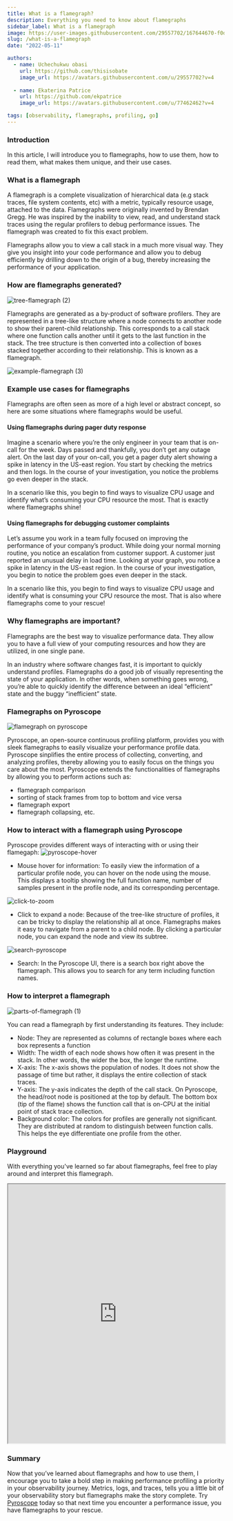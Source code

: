 ```yaml
---
title: What is a flamegraph?
description: Everything you need to know about flamegraphs
sidebar_label: What is a flamegraph
image: https://user-images.githubusercontent.com/29557702/167644670-f0d3bf18-9b53-429e-91e3-3c9f815ee15a.png
slug: /what-is-a-flamegraph
date: "2022-05-11"

authors:
  - name: Uchechukwu obasi
    url: https://github.com/thisisobate
    image_url: https://avatars.githubusercontent.com/u/29557702?v=4
  
  - name: Ekaterina Patrice 
    url: https://github.com/ekpatrice
    image_url: https://avatars.githubusercontent.com/u/77462462?v=4

tags: [observability, flamegraphs, profiling, go]
---
```




### Introduction
In this article, I will introduce you to flamegraphs, how to use them, how to read them, what makes them unique, and their use cases.

### What is a flamegraph
A flamegraph is a complete visualization of hierarchical data (e.g stack traces, file system contents, etc) with a metric, typically resource usage, attached to the data. Flamegraphs were originally invented by Brendan Gregg. He was inspired by the inability to view, read, and understand stack traces using the regular profilers to debug performance issues. The flamegraph was created to fix this exact problem. 

Flamegraphs allow you to view a call stack in a much more visual way. They give you insight into your code performance and allow you to debug efficiently by drilling down to the origin of a bug, thereby increasing the performance of your application.

### How are flamegraphs generated?
![tree-flamegraph (2)](https://user-images.githubusercontent.com/29557702/167637379-9f0fab16-f94d-4681-a8ac-42c97d3dfd39.png)

Flamegraphs are generated as a by-product of software profilers. They are represented in a tree-like structure where a node connects to another node to show their parent-child relationship. This corresponds to a call stack where one function calls another until it gets to the last function in the stack. The tree structure is then converted into a collection of boxes stacked together according to their relationship. This is known as a flamegraph.

![example-flamegraph (3)](https://user-images.githubusercontent.com/29557702/167637540-18f26425-c65d-4882-a9ce-4b4e33e4ff27.png)

### Example use cases for flamegraphs
Flamegraphs are often seen as more of a high level or abstract concept, so here are some situations where flamegraphs would be useful.



#### Using flamegraphs during pager duty response
Imagine a scenario where you’re the only engineer in your team that is on-call for the week. Days passed and thankfully, you don’t get any outage alert. On the last day of your on-call, you get a pager duty alert showing a spike in latency in the US-east region. You start by checking the metrics and then logs. In the course of your investigation, you notice the problems go even deeper in the stack.

In a scenario like this, you begin to find ways to visualize CPU usage and identify what’s consuming your CPU resource the most. That is exactly where flamegraphs shine! 


#### Using flamegraphs for debugging customer complaints
Let’s assume you work in a team fully focused on improving the performance of your company’s product. While doing your normal morning routine, you notice an escalation from customer support. A customer just reported an unusual delay in load time. Looking at your graph, you notice a spike in latency in the US-east region. In the course of your investigation, you begin to notice the problem goes even deeper in the stack.

In a scenario like this, you begin to find ways to visualize CPU usage and identify what is consuming your CPU resource the most. That is also where flamegraphs come to your rescue! 

### Why flamegraphs are important?
Flamegraphs are the best way to visualize performance data. They allow you to have a full view of your computing resources and how they are utilized, in one single pane. 

In an industry where software changes fast, it is important to quickly understand profiles. Flamegraphs do a good job of visually representing the state of your application. In other words, when something goes wrong, you’re able to quickly identify the difference between an ideal “efficient” state and the buggy “inefficient” state.

### Flamegraphs on Pyroscope
![flamegraph on pyroscope](https://user-images.githubusercontent.com/29557702/167644670-f0d3bf18-9b53-429e-91e3-3c9f815ee15a.png)

Pyroscope, an open-source continuous profiling platform, provides you with sleek flamegraphs to easily visualize your performance profile data. Pyroscope sinplifies the entire process of collecting, converting, and analyzing profiles, thereby allowing you to easily focus on the things you care about the most. Pyroscope extends the functionalities of flamegraphs by allowing you to perform actions such as:
- flamegraph comparison
- sorting of stack frames from top to bottom and vice versa
- flamegraph export
- flamegraph collapsing, etc.


### How to interact with a flamegraph using Pyroscope
Pyroscope provides different ways of interacting with or using their flamegaph:
![pyroscope-hover](https://user-images.githubusercontent.com/29557702/167644975-0988e524-839f-4721-8db7-6fc5f1e29af0.gif)

- Mouse hover for information: To easily view the information of a particular profile node, you can hover on the node using the mouse. This displays a tooltip showing the full function name, number of samples present in the profile node, and its corresponding percentage.

![click-to-zoom](https://user-images.githubusercontent.com/29557702/167645119-b3754732-fb28-415c-b40f-d9750eb1a798.gif)

- Click to expand a node: Because of the tree-like structure of profiles, it can be tricky to display the relationship all at once. Flamegraphs makes it easy to navigate from a parent to a child node. By clicking a particular node, you can expand the node and view its subtree. 

![search-pyroscope](https://user-images.githubusercontent.com/29557702/167645716-2ad34ffe-295e-4b4d-bc0f-ba6d71552404.gif)

- Search: In the Pyroscope UI, there is a search box right above the flamegraph. This allows you to search for any term including function names.

### How to interpret a flamegraph
![parts-of-flamegraph (1)](https://user-images.githubusercontent.com/29557702/167646498-610f9a4f-dd26-4902-849d-f70d5ef811cd.png)

You can read a flamegraph by first understanding its features. They include:
- Node:  They are represented as columns of rectangle boxes where each box represents a function
- Width: The width of each node shows how often it was present in the stack. In other words, the wider the box, the longer the runtime.
- X-axis: The x-axis shows the population of nodes. It does not show the passage of time but rather, it displays the entire collection of stack traces.
- Y-axis: The y-axis indicates the depth of the call stack. On Pyroscope, the head/root node is positioned at the top by default. The bottom box (tip of the flame) shows the function call that is on-CPU at the initial point of stack trace collection.
- Background color: The colors for profiles are generally not significant. They are distributed at random to distinguish between function calls. This helps the eye differentiate one profile from the other.

### Playground
With everything you've learned so far about flamegraphs, feel free to play around and interpret this flamegraph.

<iframe src="https://flamegraph.com/share/158a2160-d06b-11ec-9a10-76ec5fdc56e3/iframe" height="600" width="100%"></iframe>

### Summary
Now that you’ve learned about flamegraphs and how to use them, I encourage you to take a bold step in making performance profiling a priority in your observability journey.
Metrics, logs, and traces, tells you a little bit of your observability story but flamegraphs make the story complete. Try [Pyroscope](https://pyroscope.io/docs/installing-pyroscope-overview/) today so that next time you encounter a performance issue, you have flamegraphs to your rescue.
